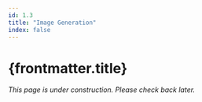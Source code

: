 ---
id: 1.3
title: "Image Generation"
index: false
---

# {frontmatter.title}

*This page is under construction. Please check back later.*